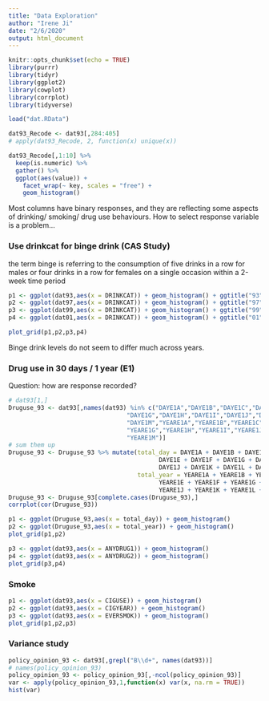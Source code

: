 ```yaml
---
title: "Data Exploration"
author: "Irene Ji"
date: "2/6/2020"
output: html_document
---
```


```r
knitr::opts_chunk$set(echo = TRUE)
library(purrr)
library(tidyr)
library(ggplot2)
library(cowplot)
library(corrplot)
library(tidyverse)
```

```r
load("dat.RData")
```

```r
dat93_Recode <- dat93[,284:405]
# apply(dat93_Recode, 2, function(x) unique(x))

dat93_Recode[,1:10] %>%
  keep(is.numeric) %>% 
  gather() %>% 
  ggplot(aes(value)) +
    facet_wrap(~ key, scales = "free") +
    geom_histogram()
```

Most columns have binary responses, and they are reflecting some aspects of drinking/ smoking/ drug use behaviours. How to select response variable is a problem...


### Use drinkcat for binge drink (CAS Study)
the term binge is referring to the consumption of five drinks in a row for males or four drinks in a row for females on a single occasion within a 2-week time period
```r
p1 <- ggplot(dat93,aes(x = DRINKCAT)) + geom_histogram() + ggtitle("93")
p2 <- ggplot(dat97,aes(x = DRINKCAT)) + geom_histogram() + ggtitle("97")
p3 <- ggplot(dat99,aes(x = DRINKCAT)) + geom_histogram() + ggtitle("99")
p4 <- ggplot(dat01,aes(x = DRINKCAT)) + geom_histogram() + ggtitle("01")

plot_grid(p1,p2,p3,p4)
```
Binge drink levels do not seem to differ much across years.  


### Drug use in 30 days / 1 year (E1)
Question: how are response recorded?
```r
# dat93[1,]
Druguse_93 <- dat93[,names(dat93) %in% c("DAYE1A","DAYE1B","DAYE1C","DAYE1D","DAYE1E","DAYE1F",
                                 "DAYE1G","DAYE1H","DAYE1I","DAYE1J","DAYE1K","DAYE1L",
                                 "DAYE1M","YEARE1A","YEARE1B","YEARE1C","YEARE1D","YEARE1E","YEARE1F",
                                 "YEARE1G","YEARE1H","YEARE1I","YEARE1J","YEARE1K","YEARE1L",
                                 "YEARE1M")]
# sum them up
Druguse_93 <- Druguse_93 %>% mutate(total_day = DAYE1A + DAYE1B + DAYE1C + DAYE1D +
                                          DAYE1E + DAYE1F + DAYE1G + DAYE1H + DAYE1I +
                                          DAYE1J + DAYE1K + DAYE1L + DAYE1M,
                                    total_year = YEARE1A + YEARE1B + YEARE1C + YEARE1D +
                                          YEARE1E + YEARE1F + YEARE1G + YEARE1H + YEARE1I + 
                                          YEARE1J + YEARE1K + YEARE1L + YEARE1M)
Druguse_93 <- Druguse_93[complete.cases(Druguse_93),]
corrplot(cor(Druguse_93))

p1 <- ggplot(Druguse_93,aes(x = total_day)) + geom_histogram()
p2 <- ggplot(Druguse_93,aes(x = total_year)) + geom_histogram()
plot_grid(p1,p2)

p3 <- ggplot(dat93,aes(x = ANYDRUG1)) + geom_histogram()
p4 <- ggplot(dat93,aes(x = ANYDRUG2)) + geom_histogram()
plot_grid(p3,p4)
```

### Smoke
```r
p1 <- ggplot(dat93,aes(x = CIGUSE)) + geom_histogram()
p2 <- ggplot(dat93,aes(x = CIGYEAR)) + geom_histogram()
p3 <- ggplot(dat93,aes(x = EVERSMOK)) + geom_histogram()
plot_grid(p1,p2,p3)
```


### Variance study

```r
policy_opinion_93 <- dat93[,grepl("B\\d+", names(dat93))]
# names(policy_opinion_93)
policy_opinion_93 <- policy_opinion_93[,-ncol(policy_opinion_93)]
var <- apply(policy_opinion_93,1,function(x) var(x, na.rm = TRUE))
hist(var)
```


